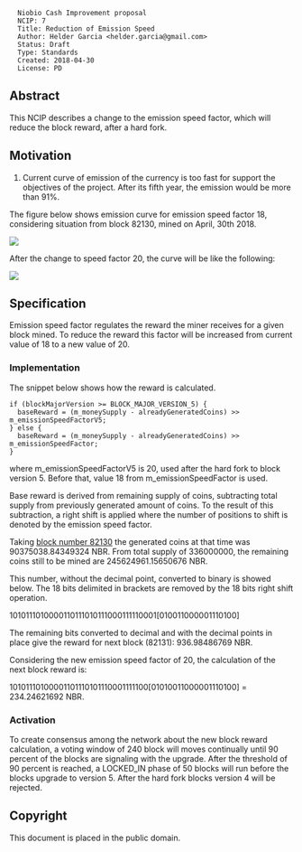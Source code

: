 <script src="https://cdn.rawgit.com/google/code-prettify/master/loader/run_prettify.js"></script>
<pre>
  Niobio Cash Improvement proposal
  NCIP: 7
  Title: Reduction of Emission Speed
  Author: Helder Garcia <helder.garcia@gmail.com>
  Status: Draft
  Type: Standards
  Created: 2018-04-30
  License: PD
</pre>

==Abstract==

This NCIP describes a change to the emission speed factor, which will reduce the block reward, after a hard fork.

==Motivation==

# Current curve of emission of the currency is too fast for support the objectives of the project. After its fifth year, the emission would be more than 91%.

The figure below shows emission curve for emission speed factor 18, considering situation from block 82130, mined on April, 30th 2018.

<img src="ncip-0007/NCIP0007-Figure01.png" align="middle"></img>

After the change to speed factor 20, the curve will be like the following:

<img src="ncip-0007/NCIP0007-Figure02.png" align="middle"></img>

==Specification==

Emission speed factor regulates the reward the miner receives for a given block mined. To reduce the reward this factor will be increased from current value of 18 to a new value of 20.

===Implementation===

The snippet below shows how the reward is calculated.

<pre class="prettyprint">
if (blockMajorVersion >= BLOCK_MAJOR_VERSION_5) {
  baseReward = (m_moneySupply - alreadyGeneratedCoins) >> m_emissionSpeedFactorV5;
} else {
  baseReward = (m_moneySupply - alreadyGeneratedCoins) >> m_emissionSpeedFactor;
}
</pre>

where m_emissionSpeedFactorV5 is 20, used after the hard fork to block version 5. Before that, value 18 from m_emissionSpeedFactor is used.

Base reward is derived from remaining supply of coins, subtracting total supply from previously generated amount of coins. To the result of this subtraction, a right shift is applied where the number of positions to shift is denoted by the emission speed factor.

Taking [http://explorer.niobiocash.com/?hash=77b657f41683b01e6fe4f8cc854e5abff963de131eda75186ad638ce294bb58a#blockchain_block block number 82130] the generated coins at that time was 90375038.84349324 NBR. From total supply of 336000000, the remaining coins still to be mined are 245624961.15650676 NBR.

This number, without the decimal point, converted to binary is showed below. The 18 bits delimited in brackets are removed by the 18 bits right shift operation.

1010111010000110111010111000111110001[010011000001110100]

The remaining bits converted to decimal and with the decimal points in place give the reward for next block (82131): 936.98486769 NBR.

Considering the new emission speed factor of 20, the calculation of the next block reward is:

10101110100001101110101110001111100[01010011000001110100] = 234.24621692 NBR.

===Activation===

To create consensus among the network about the new block reward calculation, a voting window of 240 block will moves continually until 90 percent of the blocks are signaling with the upgrade. After the threshold of 90 percent is reached, a LOCKED_IN phase of 50 blocks will run before the blocks upgrade to version 5. After the hard fork blocks version 4 will be rejected.

==Copyright==

This document is placed in the public domain.
